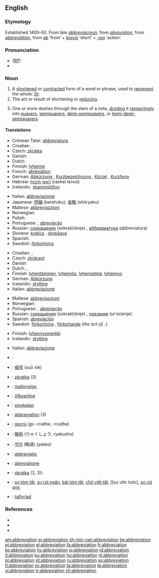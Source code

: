 {{wikisource1911Enc|Abbreviation}}
{{wikipedia}}
{{selfref|For abbreviations in Wiktionary, see [[:Category:Abbreviations]]}}
==English==

===Etymology===
Established 1400–50. From late {{ME.}} ''[[abbreviacioun]]'', from {{MF.}} ''[[abréviation]]'', from {{LL.}} ''[[#Latin|abbreviātiōn]]'', from ''[[ab]]'' ‘from’ + ''[[brevis]]'' ‘short’ + ''[[-ion]]'' ‘action’.

===Pronunciation===
* ([[RP]]) {{IPA|/əˌbriːviˈeɪʃn/}}
* {{rhymes|eɪʃǝn}}

===Noun===
{{en-noun}}

# A [[shorten]]ed or [[contract]]ed form of a word or phrase, used to [[represent]] the whole: ''[[Dr]]''.
# The act or result of shortening or [[reduce|reducing]].
# {{music}} One or more dashes through the stem of a note, [[dividing]] it [[respectively]] into [[quavers]], [[semiquavers]], [[demi-semiquavers]], or [[hemi-demi-semiquavers]].

====Translations====
{{trans-top|shortened or contracted form of a word or phrase}}
*Crimean Tatar: [[abbreviatura]]
*Croatian: {{t-|hr|abrevijacija|f}}, {{t-|hr|kratica|f}}
*Czech: [[zkratka]] {{f}}
*Danish: {{t|da|forkortelse|c}}
*Dutch: {{t+|nl|afkorting}} {{f}}
*Finnish: [[lyhenne]]
*French: [[abréviation]] {{f}}
*German: [[Abkürzung]] {{f}}, [[Kurzbezeichnung]] {{f}}, [[Kürzel]] {{n}}, [[Kurzform]] {{f}}
*Hebrew: [[ראשי תיבות]] (rashei teivot) {{mp}}
*Icelandic: [[skammstöfun]] {{f}}
{{trans-mid}}
*Italian: [[abbreviazione]]
*Japanese: [[短縮]] (tanshuku); [[省略]] (shōryaku)
*Maltese: [[abbrevjazzjoni]]
*Norwegian: {{t|no|forkortelse|m}}
*Polish: {{t|pl|skrót|m}}
*Portuguese: {{t+|pt|abreviatura|f}}, [[abreviação]] {{f}}
*Russian: [[сокрaщение]] (sokraščénije) {{n}}, [[аббревиатура]] (abbreviatúra) {{f}}
*Slovene: [[kratica]] {{f}}, [[okrajšava]] {{f}}
*Spanish: {{t+|es|abreviatura|f}}
*Swedish: [[förkortning]] {{c}}
{{trans-bottom}}

{{trans-top|act or result of shortening or reducing}}
*Croatian: {{t-|hr|abrevijacija|f}}, {{t-|hr|kratica|f}}
*Czech: [[zkrácení]] {{n}}
*Danish: {{t|da|forkortelse|c}}
*Dutch: {{t+|nl|afkorting}} {{f}}, {{t|nl|verkorting}} {{f}}
*Finnish: [[lyhentäminen]], [[lyhennös]], [[lyhennelmä]], [[lyhennys]]
*German: [[Abkürzung]] {{f}}
*Icelandic: [[stytting]] {{f}}
*Italian: [[abbreviazione]]
{{trans-mid}}
*Maltese: [[abbrevjazzjoni]]
*Norwegian: {{t|no|forkorting|mf}}
*Portuguese: {{t+|pt|abreviatura|f}}, [[abreviação]] {{f}}
*Russian: [[сокрaщение]] (sokraščénije) {{n}}, [[урезание]] (ur'ezánije) {{n}}
*Spanish: [[abreviación]] {{f}}
*Swedish: [[förkortning]] {{c}}, [[förkortande]] {{n}} (''the act of...'')
{{trans-bottom}}

{{trans-top|music: one or more dashes through the stem of a note}}
*Finnish: [[lyhennysmerkki]]
*Icelandic: [[stytting]] {{f}}
{{trans-mid}}
*Italian: [[abbreviazione]]
{{trans-bottom}}

{{checktrans}}
{{trans-top|Translations to be checked}}
*{{ttbc|Catalan}}: {{t+|ca|abreviatura|f}}
*{{ttbc|Chinese}}: [[缩写]] (suō xiě)
*{{ttbc|Czech}}: [[zkratka]] {{f}} (3)
*{{ttbc|Esperanto}}: [[mallongigo]]
*{{ttbc|Frisian}}: [[ôfkoarting]]
*{{ttbc|Indonesian}}: [[singkat]]an
*{{ttbc|Interlingua}}: [[#Interlingua|abbreviation]] (3)
{{trans-mid}}
*{{ttbc|Irish}}: [[giorrú]] {{m}} (''gs'' -rraithe, {{p}} -rruithe)
*{{ttbc|Japanese}}: [[略称]] (りゃくしょう, ryakusho)
*{{ttbc|Korean}}: [[약어]] (略語) (yakeo)
*{{ttbc|Latin}}: [[abbreviatio]]
*{{ttbc|Novial}}: [[abreviatione]]
*{{ttbc|Slovak}}: [[skratka]] {{f}} (2, 3)\
*{{ttbc|Vietnamese}}: [[sự tóm tắt]], [[sự rút ngắn]], [[bài tóm tắt]], [[chữ viết tắt]], [[sự ước lược], [[sự rút gọn]]
*{{ttbc|Welsh}}: [[talfyriad]] {{m}}
{{trans-bottom}}

===References===
* {{R:American Heritage 2000|abbreviation}}
* {{R:Dictionary.com|abbreviation}}
* {{R:WordNet 2003|abbreviation}}

[[am:abbreviation]]
[[ar:abbreviation]]
[[zh-min-nan:abbreviation]]
[[be:abbreviation]]
[[et:abbreviation]]
[[el:abbreviation]]
[[fa:abbreviation]]
[[fr:abbreviation]]
[[ko:abbreviation]]
[[hy:abbreviation]]
[[io:abbreviation]]
[[id:abbreviation]]
[[it:abbreviation]]
[[ku:abbreviation]]
[[hu:abbreviation]]
[[nl:abbreviation]]
[[pl:abbreviation]]
[[pt:abbreviation]]
[[ru:abbreviation]]
[[so:abbreviation]]
[[fi:abbreviation]]
[[sv:abbreviation]]
[[ta:abbreviation]]
[[te:abbreviation]]
[[vi:abbreviation]]
[[tr:abbreviation]]
[[zh:abbreviation]]